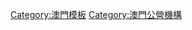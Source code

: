 {{Navbox
|name   = 澳門公營機構
|title  = [[澳門公營機構]]
|titlestyle = background:#8BC2B5
|belowstyle = background:#8BC2B5
|image = [[File:Regional Emblem of Macau.svg|70px|澳門特別行政區區徽]]
|bodyclass  = hlist

|group1 = 公共事業機構
|list1  = 
* [[澳門律師公會]]
* [[澳門航空股份有限公司]]
* [[澳門國際機場專營股份有限公司]]
* [[澳門電力|澳門電力股份有限公司]]
* [[澳門廢物處理有限公司]]
* [[澳門泊車管理股份有限公司]]
* [[澳門生產力暨科技轉移中心]]
* [[澳門清潔專營有限公司]]
* [[澳門基本電視頻道股份有限公司]]
* [[澳門電訊|澳門電訊有限公司]]
* [[遠東水翼船|遠東水翼船務有限公司]]
* [[噴射飛航|港澳飛翼船有限公司]]
* [[澳門土木工程實驗室]]
* [[澳門自來水|澳門自來水股份有限公司]]
* [[澳門港口管理股份有限公司]]
* [[澳門創新科技中心股份有限公司]]
* [[澳門屠宰場有限公司]]
* [[澳門科學館股份有限公司]]
* [[南光天然氣有限公司]]
* [[澳門工業園區發展有限公司]]
* [[南粵鮮活商品批發市場有限公司]]
* [[澳門公共汽車股份有限公司]]
* [[澳門廣播電視股份有限公司]]
* [[澳門新福利公共汽車有限公司]]
* [[中天能源控股有限公司]]
* [[澳門有線電視|澳門有線電視股份有限公司]]

|group2 = 政府公營機構
|list2 = 
* [[澳門投資發展股份有限公司]]
* [[澳門土木工程實驗室]]
* [[澳門生產力暨科技轉移中心]]
* [[澳門電貿股份有限公司]]
* [[澳門世界貿易中心有限公司]]
* [[澳門葡文學校基金會]]
* [[東方基金會]]
* [[東方葡萄牙學會]]
* [[澳門都市更新股份有限公司]]
* [[澳門輕軌|澳門輕軌股份有限公司]]

|below = 註1：【】＝屬於部門<br>註2：'''僅供參考'''<br>另見：[[澳門特別行政區政府]]
}}<noinclude>
[[Category:澳門模板]]
[[Category:澳門公營機構]]
</noinclude>